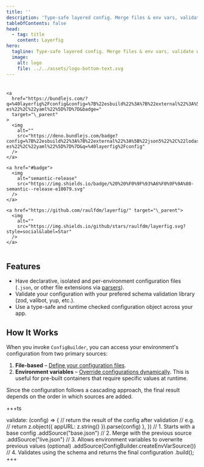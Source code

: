 ```yaml
---
title: ''
description: 'Type-safe layered config. Merge files & env vars, validate with any schema, and get a runtime-checked object with full TypeScript IntelliSense'
tableOfContents: false
head:
  - tag: title
    content: Layerfig
hero:
  tagline: Type-safe layered config. Merge files & env vars, validate with any schema, and get a runtime-checked object with full TypeScript IntelliSense
  image:
    alt: logo
    file: ../../assets/logo-bottom-text.svg
---
```


<nav style="display: flex; gap: 8px; flex-wrap: wrap; justify-content: center;">
    <a href="https://www.npmjs.com/package/@layerfig/config" target="\_parent">
      <img alt="" src="https://img.shields.io/npm/dm/@layerfig/config.svg" />
    </a>

    <a
      href="https://bundlejs.com/?q=%40layerfig%2Fconfig&config=%7B%22esbuild%22%3A%7B%22external%22%3A%5B%22json5%22%2C%22lodash-es%22%2C%22yaml%22%5D%7D%7D&badge="
      target="\_parent"
    >
      <img
        alt=""
        src="https://deno.bundlejs.com/badge?config=%7B%22esbuild%22%3A%7B%22external%22%3A%5B%22json5%22%2C%22lodash-es%22%2C%22yaml%22%5D%7D%7D&q=%40layerfig%2Fconfig"
      />
    </a>

    <a href="#badge">
      <img
        alt="semantic-release"
        src="https://img.shields.io/badge/%20%20%F0%9F%93%A6%F0%9F%9A%80-semantic--release-e10079.svg"
      />
    </a>

    <a href="https://github.com/raulfdm/layerfig/" target="\_parent">
      <img
        alt=""
        src="https://img.shields.io/github/stars/raulfdm/layerfig.svg?style=social&label=Star"
      />
    </a>
  </nav>

## Features

- Have declarative, isolated and per-environment configuration files (`.json`, or other file extensions via [parsers](/setup/sources#other-file-extensions)).
- Validate your configuration with your prefered schema validation library (zod, valibot, yup, etc.).
- Use a type-safe and runtime checked configuration object across your app.

## How It Works

When you invoke `ConfigBuilder`, you can access your environment's configuration from two primary sources:

1. **File-based** – [Define your configuration files](/setup/sources).
2. **Environment variables** – [Override configurations dynamically](/setup/sources/#environment-variables). This is useful for pre-built containers that require specific values at runtime.

Since the configuration follows a cascading approach, the final result depends on the order in which sources are added.

+++ts

  validate: (config) => {
    // return the result of the config after validation
    // e.g.
    // return z.object({ appURL: z.string() }).parse(config)
  },
})
  // 1. Starts with a base config
  .addSource("base.json")
  // 2. Merge with the previous source
  .addSource("live.json")
  // 3. Allows environment variables to overwrite previous values (optional)
  .addSource(ConfigBuilder.createEnvVarSource())
  // 4. Validates using the schema and returns the final configuration
  .build();
+++
